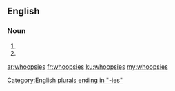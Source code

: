 ==English==

===Noun===
{{head|en|plural}}

# {{plural of|whoopsie|lang=en|nocat=1}}
# {{plural of|whoopsy|lang=en|nocat=1}}

[[Category:English plurals ending in "-ies"]]

[[ar:whoopsies]]
[[fr:whoopsies]]
[[ku:whoopsies]]
[[my:whoopsies]]